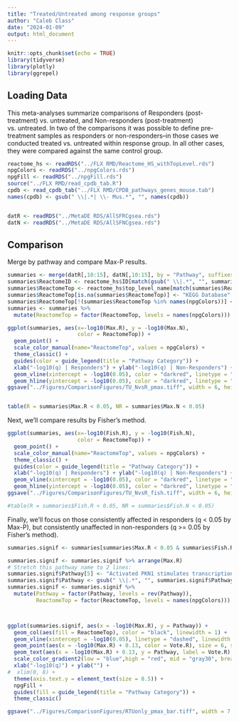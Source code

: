 ```yaml
---
title: "Treated/Untreated among response groups"
author: "Caleb Class"
date: "2024-01-09"
output: html_document
---
```


```r
knitr::opts_chunk$set(echo = TRUE)
library(tidyverse)
library(plotly)
library(ggrepel)
```

## Loading Data
This meta-analyses summarize comparisons of Responders (post-treatment) vs. untreated, and Non-responders (post-treatment) vs. untreated. In two of the comparisons it was possible to define pre-treatment samples as responders or non-responders--in those cases we conducted treated vs. untreated within response group. In all other cases, they were compared against the same control group.

```r

reactome_hs <- readRDS("../FLX RMD/Reactome_HS_withTopLevel.rds")
npgColors <- readRDS("../npgColors.rds")
npgFill <- readRDS("../npgFill.rds")
source("../FLX RMD/read_cpdb_tab.R")
cpdb <- read_cpdb_tab("../FLX RMD/CPDB_pathways_genes_mouse.tab")
names(cpdb) <- gsub(" \\|.*| \\- Mus.*", "", names(cpdb))


datR <- readRDS("../MetaDE RDS/AllSFRCgsea.rds")
datN <- readRDS("../MetaDE RDS/AllSFNCgsea.rds")

```

## Comparison

Merge by pathway and compare Max-P results.

```r

summaries <- merge(datR[,10:15], datN[,10:15], by = "Pathway", suffixes = c(".R", ".N"))
summaries$ReactomeID <- reactome_hs$ID[match(gsub(" \\|.*", "", summaries$Pathway), reactome_hs$Name)]
summaries$ReactomeTop <- reactome_hs$top_level_name[match(summaries$ReactomeID, reactome_hs$ID)]
summaries$ReactomeTop[is.na(summaries$ReactomeTop)] <- "KEGG Database"
summaries$ReactomeTop[!(summaries$ReactomeTop %in% names(npgColors))] <- "Other Reactome"
summaries <- summaries %>% 
  mutate(ReactomeTop = factor(ReactomeTop, levels = names(npgColors)))

ggplot(summaries, aes(x=-log10(Max.R), y = -log10(Max.N), 
                      color = ReactomeTop)) +
  geom_point() +
  scale_color_manual(name="ReactomeTop", values = npgColors) +
  theme_classic() +
  guides(color = guide_legend(title = "Pathway Category")) +
  xlab("-log10(q) | Responders") + ylab("-log10(q) | Non-Responders") +
  geom_vline(xintercept = -log10(0.05), color = "darkred", linetype = "dashed") + 
  geom_hline(yintercept = -log10(0.05), color = "darkred", linetype = "dashed")
ggsave("../Figures/ComparisonFigures/TU_NvsR_pmax.tiff", width = 6, height = 4)


table(R = summaries$Max.R < 0.05, NR = summaries$Max.N < 0.05)

```

Next, we'll compare results by Fisher's method.

```r



ggplot(summaries, aes(x=-log10(Fish.R), y = -log10(Fish.N), 
                      color = ReactomeTop)) +
  geom_point() +
  scale_color_manual(name="ReactomeTop", values = npgColors) +
  theme_classic() +
  guides(color = guide_legend(title = "Pathway Category")) +
  xlab("-log10(q) | Responders") + ylab("-log10(q) | Non-Responders") +
  geom_vline(xintercept = -log10(0.05), color = "darkred", linetype = "dashed") + 
  geom_hline(yintercept = -log10(0.05), color = "darkred", linetype = "dashed")
ggsave("../Figures/ComparisonFigures/TU_NvsR_fish.tiff", width = 6, height = 4)

#table(R = summaries$Fish.R < 0.05, NR = summaries$Fish.N < 0.05)

```


Finally, we'll focus on those consistently affected in responders (q < 0.05 by Max-P), but consistently unaffected in non-responders (q >= 0.05 by Fisher's method).


```r

summaries.signif <- summaries[summaries$Max.R < 0.05 & summaries$Fish.R < 0.05 & summaries$Fish.N >= 0.05 ,]

summaries.signif <- summaries.signif %>% arrange(Max.R) 
# Stretch this pathway name to 2 lines:
summaries.signif$Pathway[5] <- "Activated PKN1 stimulates transcription of\nAR regulated genes KLK2 and KLK3"
summaries.signif$Pathway <- gsub(" \\|.*", "", summaries.signif$Pathway)
summaries.signif <- summaries.signif %>%
  mutate(Pathway = factor(Pathway, levels = rev(Pathway)),
         ReactomeTop = factor(ReactomeTop, levels = names(npgColors)))



ggplot(summaries.signif, aes(x = -log10(Max.R), y = Pathway)) +
  geom_col(aes(fill = ReactomeTop), color = "black", linewidth = 1) + 
  geom_vline(xintercept = -log10(0.05), linetype = "dashed", linewidth = 1, color = "#DC0000") +
  geom_point(aes(x = -log10(Max.R) + 0.13, color = Vote.R), size = 6, show.legend = FALSE) +
  geom_text(aes(x = -log10(Max.R) + 0.13, y = Pathway, label = Vote.R), size = 4, color = "white", fontface = "bold") +
  scale_color_gradient2(low = "blue",high = "red", mid = "gray30", breaks = c(-5, 0, 3), minor_breaks = -5:5) +
  xlab("-log10(q)") + ylab("") +
#  xlim(0, 8) +
  theme(axis.text.y = element_text(size = 8.5)) +
  npgFill +
  guides(fill = guide_legend(title = "Pathway Category")) +
  theme_classic()

ggsave("../Figures/ComparisonFigures/RTUonly_pmax_bar.tiff", width = 7.5, height = 5)


```

